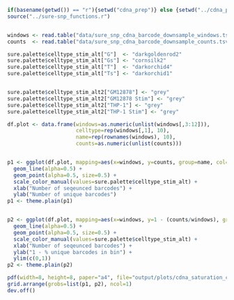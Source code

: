 ```r
if(basename(getwd()) == "r"){setwd("cdna_prep")} else {setwd("../cdna_prep")}
source("../sure-snp_functions.r")


windows <- read.table("data/sure_snp_cdna_barcode_downsample_windows.tsv", stringsAsFactors = F, row.names = 1)
counts  <- read.table("data/sure_snp_cdna_barcode_downsample_counts.tsv", stringsAsFactors = F, row.names=1)

sure.palette$celltype_stim_alt["G"]  <- "darkgoldenrod2"
sure.palette$celltype_stim_alt["Gs"] <- "cornsilk2"
sure.palette$celltype_stim_alt["T"]  <- "darkorchid4"
sure.palette$celltype_stim_alt["Ts"] <- "darkorchid1"


sure.palette$celltype_stim_alt2["GM12878"] <- "grey"
sure.palette$celltype_stim_alt2["GM12878 Stim"] <- "grey"
sure.palette$celltype_stim_alt2["THP-1"] <- "grey"
sure.palette$celltype_stim_alt2["THP-1 Stim"] <- "grey"

```

```r
df.plot <- data.frame(windows=as.numeric(unlist(windows[,3:12])),
                      celltype=rep(windows[,1], 10),
                      name=rep(rownames(windows), 10),
                      counts=as.numeric(unlist(counts)))


p1 <- ggplot(df.plot, mapping=aes(x=windows, y=counts, group=name, col=celltype)) + 
  geom_line(alpha=0.5) +
  geom_point(alpha=0.5, size=0.5) +
  scale_color_manual(values=sure.palette$celltype_stim_alt) +
  xlab("Number of seqeunced barcodes") +
  ylab("Number of unique barcodes")
p1 <- theme.plain(p1) 


p2 <- ggplot(df.plot, mapping=aes(x=windows, y=1 - (counts/windows), group=name, col=celltype)) + 
  geom_line(alpha=0.5) +
  geom_point(alpha=0.5, size=0.5) +
  scale_color_manual(values=sure.palette$celltype_stim_alt) +
  xlab("Number of seqeunced barcodes") +
  ylab("1 - % unique barcodes in bin") +
  ylim(c(0,1))
p2 <- theme.plain(p2) 

pdf(width=8, height=8, paper="a4", file="output/plots/cdna_saturation_curves.pdf")
grid.arrange(grobs=list(p1, p2), ncol=1)
dev.off()

```

